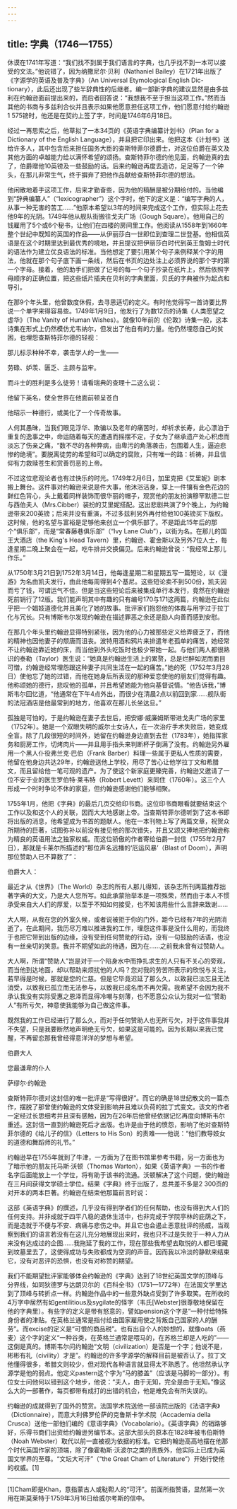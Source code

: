 ```yaml
---
---
---
```

title: 字典（1746—1755）
---




休谟在1741年写道：“我们找不到属于我们语言的字典，也几乎找不到一本可以接受的文法。”他说错了，因为纳撒尼尔·贝利（Nathaniel Bailey）在1721年出版了《字源学的英语及普及字典》（An Universal Etymological English Dic-tionary），此后还出现了些半辞典性的后继者。编一部新字典的建议显然是由多兹利在约翰逊面前提出来的，而后者回答说：“我想我不至于担当这项工作。”然而当其他的书商与多兹利合伙并且表示如果他愿意担任这项工作，他们愿意付给约翰逊1 575镑时，他还是在契约上签了字，时间是1746年6月18日。

经过一再思索之后，他草拟了一本34页的《英语字典编纂计划书》（Plan for a Dictionary of the English Language），并且把它印出来。他把这本《计划书》送给许多人，其中包含后来担任国务大臣的查斯特菲尔德爵士，对这位伯爵在英文及其他方面的卓越能力给以满怀希望的颂扬。查斯特菲尔德约他见面，约翰逊真的去了，伯爵赠他10英镑及一些鼓励的话。后来约翰逊再度去造访，足足等了一个钟头，在那儿非常生气，终于摒弃了把他作品献给查斯特菲尔德的想法。

他闲散地着手这项工作，后来才勤奋些，因为他的稿酬是被分期给付的。当他编到“辞典编纂人”（“lexicographer”）这个字时，他下的定义是：“编写字典的人，从事一种无害的苦工……”他原本希望以3年的时间来完成这个工作，但实际上花去他9年的光阴。1749年他从舰队街搬往戈夫广场（Gough Square）。他用自己的钱雇用了5个或6个秘书，让他们在四楼的房间里工作。他阅读从1558年到1660年整个世纪中既知的英国的作品——从伊丽莎白一世即位到查理二世登基。他相信英语是在这个时期里达到最优秀的境地，并且提议把伊丽莎白时代到英王詹姆士时代的语法作为建立优良语法的标准。当他想定了要引用某个句子来例释某个字的用法，他就在那个句子底下画一条线，然后在书页的边处注上必须界说的那个字的第一个字母。接着，他的助手们把做了记号的每一个句子抄录在纸片上，然后依照字母顺序的正确位置，把这些纸片插夹在贝利的字典里面，贝氏的字典被作为起点和导引。

在那9个年头里，他曾数度休假，去寻思适切的定义。有时他觉得写一首诗要比界说一个单字来得容易些。1749年1月9日，他发行了为数12页的诗集《人类愿望之虚华》（The Vanity of Human Wishes）。就像10年前的《伦敦》诗集一般，这本诗集在形式上仍然模仿尤韦纳尔，但发出了他自有的力量。他仍然埋怨自己的贫困，也埋怨查斯特菲尔德的轻视：

那儿标示种种不幸，袭击学人的一生——

劳碌、妒羡、匮乏、主顾与监牢。



而斗士的胜利是多么徒劳！请看瑞典的查理十二这么说：

他留下英名，使全世界在他面前顿呈苍白

他昭示一种德行，或美化了一个传奇故事。



人何其愚昧，当我们眼见浮华、欺骗以及老年的痛苦时，却祈求长寿，此心漂泊于重复的逸事之中，命运随着每天的遭遇而摇摆不定，子女为了继承遗产处心积虑而淡忘了伤亲之痛，“数不尽的各种弊病，由卑污的角落袭击，包围着人生，逼迫悲惨的绝境”。要脱离徒劳的希望和可以确定的腐败，只有唯一的路：祈祷，并且信仰有力救赎苍生和赏善罚恶的上帝。

不过这位悲观论者也有过快乐的时光。1749年2月6日，加里克把《艾里妮》剧本搬上舞台。这件事对约翰逊来说是件大事，他沐浴洁身，穿上一件镶有金色花边的鲜红色背心，头上戴着同样装饰而很华丽的帽子，观赏他的朋友扮演穆罕默德二世与西伯夫人（Mrs.Cibber）装扮的艾里妮搭配。这出悲剧共演了9个晚上，为约翰逊带来200英镑；后来并没有重演，不过多兹利另外再付给他100英镑买下版权。这时候，他的名望与富裕是足够他来创立一个俱乐部了。不是距此15年后的那个“俱乐部”，而是“常春藤巷俱乐部”（“Ivy Lane Club”），以街为名。在那儿的国王大酒店（the King's Head Tavern）里，约翰逊、霍金斯以及另外7位人士，每逢星期二晚上聚会在一起，吃牛排并交换偏见。后来约翰逊曾说：“我经常上那儿作乐。”

从1750年3月21日到1752年3月14日，他每逢星期二和星期五写一篇短论，以《漫游》为名由凯夫发行，由此他每周得到4个基尼。这些短论卖不到500份，凯夫因而亏了钱，可谓运气不佳。但是当这些短论后来被集成单行本发行，竟然在约翰逊死前销行了12版。我们能声明其中有趣的只有编号170与171这两篇，约翰逊在此似乎把一个娼妓道德化并且美化了她的故事。批评家们抱怨他的体裁与用字过于拉丁化与冗长。只有博斯韦尔发现约翰逊在描述罪恶之余还是励人向善而感到安慰。

在那几个年头里约翰逊显得特别紧张，因为他的心力被那些定义给弄疲乏了，而他的精神也因他妻子的颓唐而沮丧。波特用酒和鸦片来排遣年老孤单的痛苦，她经常不让约翰逊靠近她的床，而当他到外头吃饭时也极少带她一起。与他们两人都很熟识的泰勒（Taylor）医生说：“她真是约翰逊生活上的累赘，总是烂醉如泥而面目可憎，约翰逊经常埋怨跟这种妻子共同生活在一起的痛苦。”她的死（1752年3月28日）使他忘了她的过错，而他在她身后所表现的那种爱恋使他的朋友们觉得有趣。他称颂她的德行，悲叹他的孤单，并且希望她能为他向基督说情。“他告诉我，”博斯韦尔回忆道，“他通常在下午4点外出，而很少在清晨2点以前回到家……舰队街的法冠酒店是他最常到的地方，他喜欢在那儿长坐达旦。”

孤独是可怕的，于是约翰逊在妻子去世后，把安娜·威廉姆斯带进戈夫广场的家里（1752年）。她是一个双眼失明的威尔士女诗人，在一次治疗手术失败后，她变成全盲。除了几段很短的时间外，她留在约翰逊身边直到去世（1783年），她指挥家务和厨房工作，切烤肉片——并且用手指头来判断杯子倒满了没有。约翰逊另外雇用一个黑人仆役弗兰克·巴伯（Frank Barber）料理一些属于更私人性质的需要，他留在他身边共达29年，约翰逊送他上学校，用尽了苦心让他学拉丁文和希腊文，而且留给他一笔可观的遗产。为了使这个新家庭更臻完善，约翰逊又邀请了一位不安于业的医生罗伯特·莱韦特（Robert Levett）来同住（1760年）。这三个人形成一个时时争论不休的家庭，但约翰逊感谢他们能够相聚。

1755年1月，他把《字典》的最后几页交给印书商。这位印书商眼看就要结束这个工作以及和这个人的关联，因而大大地感谢上帝。当查斯特菲尔德听到了这本书即将出版的消息，他希望成为书首的题献人。他在一本刊物上写了两篇文章，祝贺众所期待的巨著，试图弥补以前没有接见他的那次错失，并且又颂又捧地把约翰逊称为精良的英语用法之独家权威。而这位骄傲的作者寄给伯爵一封信（1755年2月7日），那就是卡莱尔所描述的“那位声名远播的‘厄运风暴’（Blast of Doom），声明那位赞助人已不算数了”：

伯爵大人：

最近才从《世界》（The World）杂志的所有人那儿得知，该杂志所刊两篇推荐拙著字典的大文，乃是大人您所写。如此承蒙抬举本是一项殊荣，然而由于本人不惯承受来自大人们的厚爱，以至于不知如何接受，也不知该用些什么言辞来致谢……

大人啊，从我在您的外室久候，或者说被拒于你的门外，距今已经有7年的光阴消逝了。在此期间，我历尽万难以推进我的工作，埋怨这件事是没什么用的，而我终于也把它带到出版的边缘，没有受到任何赞助的行动，没有一句鼓励的话语，也没有一丝亲切的笑意。我并不期望如此的待遇，因为在……之前我未曾有过赞助人。

大人啊，所谓“赞助人”岂是对于一个陷身水中而挣扎求生的人只有不关心的旁观，而当他到达地面，却以帮助来烦扰他的人吗？您对我的劳苦所表示的欣悦与关注，若早得是时候，那就是您的仁慈。但是它毕竟迟延了那么久，以致我已淡忘且无法消受，以致我已孤立而无法参与，以致我已成名而不再欠需。我希望不会因为我不承认我没有实际受惠之恩泽而显得冷嘲与刻薄，也不愿意公众认为我对一位“赞助人”有所亏欠，神意使我能够为自己做这件事。

既然我的工作已经进行了那么久，而对于任何赞助人也无所亏欠，对于这件事我并不失望，只是我要断然地声明绝无亏欠，如果这是可能的。因为长期以来我已觉醒，不再留恋那我曾经得意洋洋的梦想与希望。

伯爵大人



您最谦卑的仆人

萨缪尔·约翰逊

查斯特菲尔德对这封信的唯一批评是“写得很好”。而它的确是18世纪散文的一篇杰作，摆脱了那曾使约翰逊的文体受到影响并且难以负荷的拉丁式变文。该文的作者一定经过长思细考并且深有感触，因为在26年后他曾经依据记忆再度向博斯韦尔重述。这封信一直到约翰逊死后才出版。也许是由于他的愤怨，影响了他对查斯特菲尔德的《给儿子的信》（Letters to His Son）的责难——他说：“他们教导妓女的道德和舞蹈师的礼节。”

约翰逊早在1755年就到了牛津，一方面为了在图书馆里参考书籍，另一方面也为了暗示他的朋友托马斯·沃顿（Thomas Warton），如果《英语字典》一书的作者名字后面能放上一个学位，将有助于该书的流通。沃顿解决了这个问题，使约翰逊在三月间获得文学硕士学位。结果《字典》终于出版了，总共差不多是2 300页的对开本的两本巨著。约翰逊在结束他那篇前言时说：

这部《英语字典》的撰述，几乎没有得到学者们的任何帮助，也没有得到大人们的任何支持。并非成就于四平八稳的退休生活中，也非完成于学院亭林的庇荫之下，而是造就于不便与不安、病痛与悲伤之中。并且它也会遏止恶意批评的扬威，当观察到我们的语言若没有在这儿充分地展现出来时，我也只不过是失败于一种人力从来没有达成过的企图……我拖延了我的工作，现在那些我希望去取悦的人都已埋藏到坟墓里去了，这使得成功与失败都成为空洞的声音。因而我以冷淡的静默来结束它，没有对恶评的恐惧，也没有对称赞的期望。



我们不能期望批评家能够体会约翰逊的《字典》达到了18世纪英国文学的顶峰与分界线，如同狄德罗与达朗贝尔的《百科全书》（1751—1772年）在法国文学里达到了顶峰与转折点一样。约翰逊作品中的一些意外缺点受到了许多取笑。在所收的4万字中居然有如gentilitious及sygilate的怪字（韦氏[Webster]很尊敬地保留在他的字典里）。有些字的定义是带有怒意的，譬如pension这个字是“一种付给特殊身份者的津贴。在英格兰通常是指付给由国家雇用使之背叛自己国家的人的酬劳”。而excise的定义是“可恨的商品税”。也有出自个人的妙想的，就像oats（燕麦）这个字的定义“一种谷类，在英格兰通常是喂马的，在苏格兰却是人吃的”——这倒是真的。博斯韦尔问约翰逊“文明（civilization）是否是一个字；他说不是，彬彬有礼（civility）才是”。约翰逊的许多字源学的解释目前是被否认了。拉丁文他懂得很多，希腊文则较少，但对现代各种语言就显得太不熟悉了。他坦然承认字源学是他的弱点。他定义pastern这个字为“马的膝盖”（应该是马脚的一部分）。有位女士问他何以错到这个地步，他说：“夫人，由于无知，完全是由于无知。”像这么大的一部著作，每页都带有成打的出错的机会，他是难免会有所失误的。

约翰逊的成就得到了国外的赞赏。法国学术院送他一部该院出版的《法语字典》（Dictionnaire），而意大利佛罗伦萨的克鲁斯卡学术院（Accademia della Crusca）送他一部他们编的《意语字典》（Vocabolario）。《英语字典》的销路够好，乐得书商们出资给约翰逊另编节本。这部大部头的原本在1828年被韦伯斯特（Noah Webster）取代以前一直被视为依据的标准。它把约翰逊高高地摆在他那个时代英国作家的顶端，除了像霍勒斯·沃波尔之类的贵族外，他实际上已成为英国文学界的至尊。“文坛大可汗”（“the Great Cham of Literature”）开始行使他的权威。[1]



* * *



[1]Cham即是Khan，意指蒙古人或鞑靼人的“可汗”。前面所指赞语，显然第一次用在斯莫莱特于1759年3月16日给威尔考斯的信中。